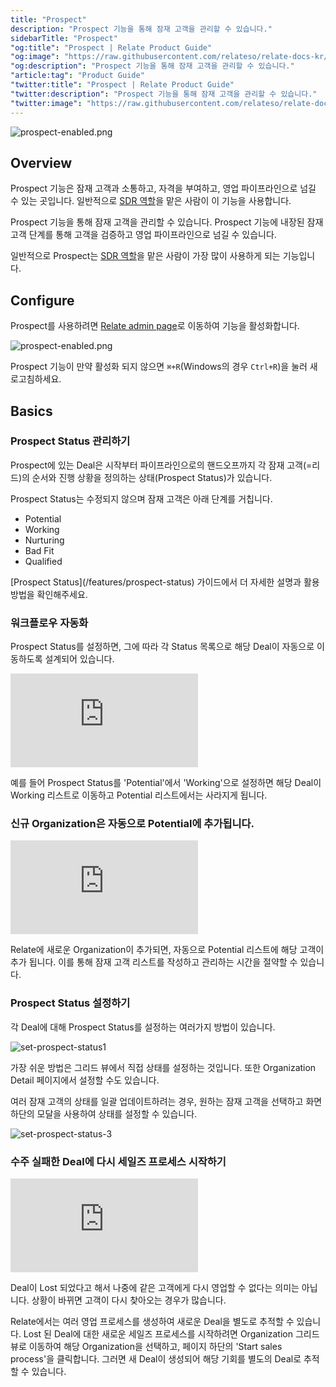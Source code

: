 ```yaml
---
title: "Prospect"
description: "Prospect 기능을 통해 잠재 고객을 관리할 수 있습니다."
sidebarTitle: "Prospect"
"og:title": "Prospect | Relate Product Guide"
"og:image": "https://raw.githubusercontent.com/relateso/relate-docs-kr/main/docs/images/features/prospect-enabled.png"
"og:description": "Prospect 기능을 통해 잠재 고객을 관리할 수 있습니다."
"article:tag": "Product Guide"
"twitter:title": "Prospect | Relate Product Guide"
"twitter:description": "Prospect 기능을 통해 잠재 고객을 관리할 수 있습니다."
"twitter:image": "https://raw.githubusercontent.com/relateso/relate-docs-kr/main/docs/images/features/prospect-enabled.png"
---
```


![prospect-enabled.png](/images/features/prospect-enabled.png)

## Overview

Prospect 기능은 잠재 고객과 소통하고, 자격을 부여하고, 영업 파이프라인으로 넘길 수 있는 곳입니다. 일반적으로 [SDR 역할](https://www.relate.so/docs/wiki/sales-roles#sales-development-representative-sdr-and-business-development-representative-bdr)을 맡은 사람이 이 기능을 사용합니다.

Prospect 기능을 통해 잠재 고객을 관리할 수 있습니다. Prospect 기능에 내장된 잠재고객 단계를 통해 고객을 검증하고 영업 파이프라인으로 넘길 수 있습니다.

일반적으로 Prospect는 [SDR 역할](https://www.relate.kr/docs/wiki/sales-roles#sales-development-representative-sdr-and-business-development-representative-bdr)을 맡은 사람이 가장 많이 사용하게 되는 기능입니다.

## Configure

Prospect를 사용하려면 [Relate admin page](https://admin.relate.so/)로 이동하여 기능을 활성화합니다.

![prospect-enabled.png](/images/features/prospect-enabled.png)

Prospect 기능이 만약 활성화 되지 않으면 `⌘+R`(Windows의 경우 `Ctrl+R`)을 눌러 새로고침하세요.

## Basics

### Prospect Status 관리하기

Prospect에 있는 Deal은 시작부터 파이프라인으로의 핸드오프까지 각 잠재 고객(=리드)의 순서와 진행 상황을 정의하는 상태(Prospect Status)가 있습니다.

Prospect Status는 수정되지 않으며 잠재 고객은 아래 단계를 거칩니다.

- Potential
- Working
- Nurturing
- Bad Fit
- Qualified

<Tip>
  [Prospect Status](/features/prospect-status) 가이드에서 더 자세한 설명과 활용
  방법을 확인해주세요.
</Tip>

### 워크플로우 자동화

Prospect Status를 설정하면, 그에 따라 각 Status 목록으로 해당 Deal이 자동으로 이동하도록 설계되어 있습니다.

<div
  style={{
    position: "relative",
    paddingBottom: "69.74664679582713%",
    height: 0,
  }}
>
  <iframe
    src="https://player.vimeo.com/video/855855665?badge=0&amp;autopause=0&amp;player_id=0&amp;app_id=58479"
    frameborder="0"
    allow="autoplay; fullscreen; picture-in-picture"
    title="potential-to-working"
    webkitAllowFullScreen
    mozallowFullScreen
    allowFullScreen
    style={{
      position: "absolute",
      top: 0,
      left: 0,
      width: "100%",
      height: "100%",
    }}
  ></iframe>
</div>

예를 들어 Prospect Status를 'Potential'에서 'Working'으로 설정하면 해당 Deal이 Working 리스트로 이동하고 Potential 리스트에서는 사라지게 됩니다.

### 신규 Organization은 자동으로 Potential에 추가됩니다.

<div
  style={{
    position: "relative",
    paddingBottom: "69.74664679582713%",
    height: 0,
  }}
>
  <iframe
    src="https://player.vimeo.com/video/855838420?badge=0&amp;autopause=0&amp;player_id=0&amp;app_id=58479"
    frameborder="0"
    allow="autoplay; fullscreen; picture-in-picture"
    title="potential-to-working"
    webkitAllowFullScreen
    mozallowFullScreen
    allowFullScreen
    style={{
      position: "absolute",
      top: 0,
      left: 0,
      width: "100%",
      height: "100%",
    }}
  ></iframe>
</div>

Relate에 새로운 Organization이 추가되면, 자동으로 Potential 리스트에 해당 고객이 추가 됩니다. 이를 통해 잠재 고객 리스트를 작성하고 관리하는 시간을 절약할 수 있습니다.

### Prospect Status 설정하기

각 Deal에 대해 Prospect Status를 설정하는 여러가지 방법이 있습니다.

![set-prospect-status1](/images/features/setprospectstatus1.png)

가장 쉬운 방법은 그리드 뷰에서 직접 상태를 설정하는 것입니다. 또한 Organization Detail 페이지에서 설정할 수도 있습니다.

여러 잠재 고객의 상태를 일괄 업데이트하려는 경우, 원하는 잠재 고객을 선택하고 화면 하단의 모달을 사용하여 상태를 설정할 수 있습니다.

![set-prospect-status-3](/images/features/setprospectstatus3.png)

### 수주 실패한 Deal에 다시 세일즈 프로세스 시작하기

<div
  style={{
    position: "relative",
    paddingBottom: "69.74664679582713%",
    height: 0,
  }}
>
  <iframe
    src="https://player.vimeo.com/video/855855681?h=004276a045&amp;badge=0&amp;autopause=0&amp;player_id=0&amp;app_id=58479"
    frameborder="0"
    allow="autoplay; fullscreen; picture-in-picture"
    title="potential-to-working"
    webkitAllowFullScreen
    mozallowFullScreen
    allowFullScreen
    style={{
      position: "absolute",
      top: 0,
      left: 0,
      width: "100%",
      height: "100%",
    }}
  ></iframe>
</div>

Deal이 Lost 되었다고 해서 나중에 같은 고객에게 다시 영업할 수 없다는 의미는 아닙니다. 상황이 바뀌면 고객이 다시 찾아오는 경우가 많습니다.

Relate에서는 여러 영업 프로세스를 생성하여 새로운 Deal을 별도로 추적할 수 있습니다. Lost 된 Deal에 대한 새로운 세일즈 프로세스를 시작하려면 Organization 그리드 뷰로 이동하여 해당 Organization을 선택하고, 페이지 하단의 'Start sales process'을 클릭합니다. 그러면 새 Deal이 생성되어 해당 기회를 별도의 Deal로 추적할 수 있습니다.

